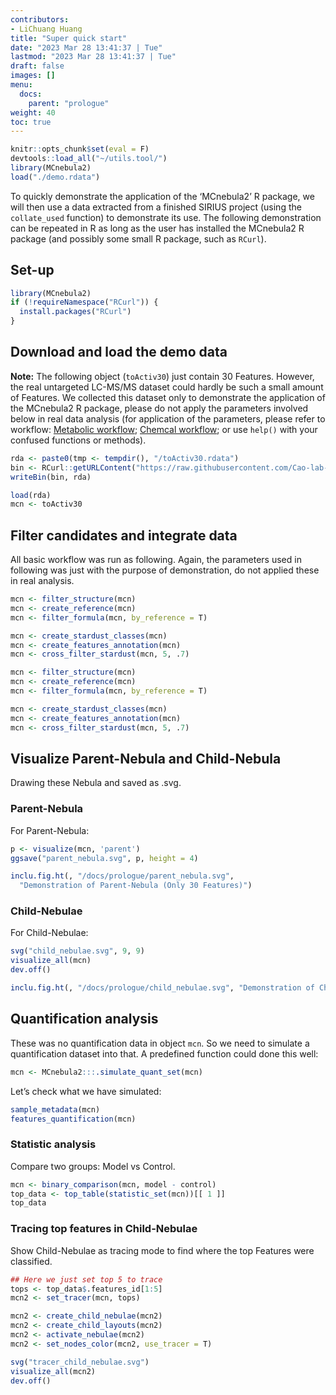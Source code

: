 ```yaml
---
contributors:
- LiChuang Huang
title: "Super quick start"
date: "2023 Mar 28 13:41:37 | Tue"
lastmod: "2023 Mar 28 13:41:37 | Tue"
draft: false
images: []
menu:
  docs:
    parent: "prologue"
weight: 40
toc: true
---
```


```r
knitr::opts_chunk$set(eval = F)
devtools::load_all("~/utils.tool/")
library(MCnebula2)
load("./demo.rdata")
```

To quickly demonstrate the application of the 'MCnebula2' R package, we will
then use a data extracted from a finished SIRIUS project (using the
`collate_used` function) to demonstrate its use. The following demonstration can
be repeated in R as long as the user has installed the MCnebula2 R package (and
possibly some small R package, such as `RCurl`).

## Set-up

```r
library(MCnebula2)
if (!requireNamespace("RCurl")) {
  install.packages("RCurl")
}
```

## Download and load the demo data

**Note:** The following object (`toActiv30`) just contain 30 Features.
However, the real untargeted LC-MS/MS dataset could hardly be such a small
amount of Features. We collected this dataset only to demonstrate the
application of the MCnebula2 R package, please do not apply the parameters
involved below in real data analysis (for application of the parameters, please
refer to workflow: [Metabolic workflow](/docs/workflow/metabolic_workflow/);
[Chemcal workflow](/docs/workflow/chemical_workflow/); or use `help()` with
your confused functions or methods).

```r
rda <- paste0(tmp <- tempdir(), "/toActiv30.rdata")
bin <- RCurl::getURLContent("https://raw.githubusercontent.com/Cao-lab-zcmu/utils_tool/master/inst/extdata/toActiv30.rdata")
writeBin(bin, rda)

load(rda)
mcn <- toActiv30
```

## Filter candidates and integrate data

All basic workflow was run as following.
Again, the parameters used in following was just with the purpose of
demonstration, do not applied these in real analysis.

```r
mcn <- filter_structure(mcn)
mcn <- create_reference(mcn)
mcn <- filter_formula(mcn, by_reference = T)

mcn <- create_stardust_classes(mcn)
mcn <- create_features_annotation(mcn)
mcn <- cross_filter_stardust(mcn, 5, .7)

mcn <- filter_structure(mcn)
mcn <- create_reference(mcn)
mcn <- filter_formula(mcn, by_reference = T)

mcn <- create_stardust_classes(mcn)
mcn <- create_features_annotation(mcn)
mcn <- cross_filter_stardust(mcn, 5, .7)
```

## Visualize Parent-Nebula and Child-Nebula

Drawing these Nebula and saved as .svg.

### Parent-Nebula

For Parent-Nebula:

```r
p <- visualize(mcn, 'parent')
ggsave("parent_nebula.svg", p, height = 4)
```

```r
inclu.fig.ht(, "/docs/prologue/parent_nebula.svg",
  "Demonstration of Parent-Nebula (Only 30 Features)")
```

### Child-Nebulae

For Child-Nebulae:

```r
svg("child_nebulae.svg", 9, 9)
visualize_all(mcn)
dev.off()
```

```r
inclu.fig.ht(, "/docs/prologue/child_nebulae.svg", "Demonstration of Child-Nebula")
```

## Quantification analysis

These was no quantification data in object `mcn`.
So we need to simulate a quantification dataset into that.
A predefined function could done this well:

```r
mcn <- MCnebula2:::.simulate_quant_set(mcn)
```

Let's check what we have simulated:

```r
sample_metadata(mcn)
features_quantification(mcn)
```

### Statistic analysis

Compare two groups: Model vs Control.

```r
mcn <- binary_comparison(mcn, model - control)
top_data <- top_table(statistic_set(mcn))[[ 1 ]]
top_data
```

### Tracing top features in Child-Nebulae

Show Child-Nebulae as tracing mode to find where the top Features
were classified.

```r
## Here we just set top 5 to trace
tops <- top_data$.features_id[1:5]
mcn2 <- set_tracer(mcn, tops)

mcn2 <- create_child_nebulae(mcn2)
mcn2 <- create_child_layouts(mcn2)
mcn2 <- activate_nebulae(mcn2)
mcn2 <- set_nodes_color(mcn2, use_tracer = T)

svg("tracer_child_nebulae.svg")
visualize_all(mcn2)
dev.off()
```


